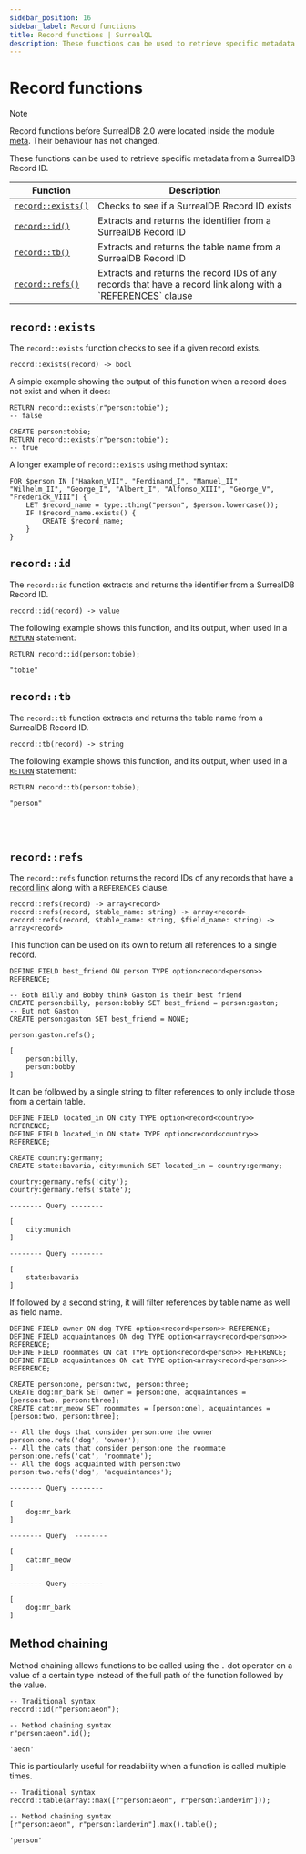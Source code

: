 ```yaml
---
sidebar_position: 16
sidebar_label: Record functions
title: Record functions | SurrealQL
description: These functions can be used to retrieve specific metadata from a SurrealDB Record ID.
---
```



# Record functions

> [!NOTE]
> Record functions before SurrealDB 2.0 were located inside the module [meta](/docs/surrealql/functions/database/meta). Their behaviour has not changed.

These functions can be used to retrieve specific metadata from a SurrealDB Record ID.

<table>
  <thead>
    <tr>
      <th scope="col">Function</th>
      <th scope="col">Description</th>
    </tr>
  </thead>
  <tbody>
    <tr>
      <td scope="row" data-label="Function"><a href="#recordexists"><code>record::exists()</code></a></td>
      <td scope="row" data-label="Description">Checks to see if a SurrealDB Record ID exists</td>
    </tr>
    <tr>
      <td scope="row" data-label="Function"><a href="#recordid"><code>record::id()</code></a></td>
      <td scope="row" data-label="Description">Extracts and returns the identifier from a SurrealDB Record ID</td>
    </tr>
    <tr>
      <td scope="row" data-label="Function"><a href="#recordtb"><code>record::tb()</code></a></td>
      <td scope="row" data-label="Description">Extracts and returns the table name from a SurrealDB Record ID</td>
    </tr>
    <tr>
      <td scope="row" data-label="Function"><a href="#recordrefs"><code>record::refs()</code></a></td>
      <td scope="row" data-label="Description">Extracts and returns the record IDs of any records that have a record link along with a `REFERENCES` clause</td>
    </tr>
  </tbody>
</table>

## `record::exists`

The `record::exists` function checks to see if a given record exists.

```surql title="API DEFINITION"
record::exists(record) -> bool
```

A simple example showing the output of this function when a record does not exist and when it does:

```surql
RETURN record::exists(r"person:tobie");
-- false

CREATE person:tobie;
RETURN record::exists(r"person:tobie");
-- true
```

A longer example of `record::exists` using method syntax:

```surql
FOR $person IN ["Haakon_VII", "Ferdinand_I", "Manuel_II", "Wilhelm_II", "George_I", "Albert_I", "Alfonso_XIII", "George_V", "Frederick_VIII"] {
    LET $record_name = type::thing("person", $person.lowercase());
    IF !$record_name.exists() {
        CREATE $record_name;
    }
}
```

## `record::id`

The `record::id` function extracts and returns the identifier from a SurrealDB Record ID.

```surql title="API DEFINITION"
record::id(record) -> value
```

The following example shows this function, and its output, when used in a [`RETURN`](/docs/surrealql/statements/return) statement:

```surql
RETURN record::id(person:tobie);

"tobie"
```

## `record::tb`

The `record::tb` function extracts and returns the table name from a SurrealDB Record ID.

```surql title="API DEFINITION"
record::tb(record) -> string
```
The following example shows this function, and its output, when used in a [`RETURN`](/docs/surrealql/statements/return) statement:

```surql
RETURN record::tb(person:tobie);

"person"
```

<br /><br />

## `record::refs`

<Since v="v2.2.0" />

The `record::refs` function returns the record IDs of any records that have a [record link](/docs/surrealql/datamodel/records) along with a `REFERENCES` clause.

```surql title="API DEFINITION"
record::refs(record) -> array<record>
record::refs(record, $table_name: string) -> array<record>
record::refs(record, $table_name: string, $field_name: string) -> array<record>
```

This function can be used on its own to return all references to a single record.

```surql
DEFINE FIELD best_friend ON person TYPE option<record<person>> REFERENCE;

-- Both Billy and Bobby think Gaston is their best friend
CREATE person:billy, person:bobby SET best_friend = person:gaston;
-- But not Gaston
CREATE person:gaston SET best_friend = NONE;

person:gaston.refs();
```

```surql title="Output"
[
	person:billy,
	person:bobby
]
```

It can be followed by a single string to filter references to only include those from a certain table.

```surql
DEFINE FIELD located_in ON city TYPE option<record<country>> REFERENCE;
DEFINE FIELD located_in ON state TYPE option<record<country>> REFERENCE;

CREATE country:germany;
CREATE state:bavaria, city:munich SET located_in = country:germany;

country:germany.refs('city');
country:germany.refs('state');
```

```surql title="Output"
-------- Query --------

[
	city:munich
]

-------- Query --------

[
	state:bavaria
]
```

If followed by a second string, it will filter references by table name as well as field name.

```surql
DEFINE FIELD owner ON dog TYPE option<record<person>> REFERENCE;
DEFINE FIELD acquaintances ON dog TYPE option<array<record<person>>> REFERENCE;
DEFINE FIELD roommates ON cat TYPE option<record<person>> REFERENCE;
DEFINE FIELD acquaintances ON cat TYPE option<array<record<person>>> REFERENCE;

CREATE person:one, person:two, person:three;
CREATE dog:mr_bark SET owner = person:one, acquaintances = [person:two, person:three];
CREATE cat:mr_meow SET roommates = [person:one], acquaintances = [person:two, person:three];

-- All the dogs that consider person:one the owner
person:one.refs('dog', 'owner');
-- All the cats that consider person:one the roommate
person:one.refs('cat', 'roommate');
-- All the dogs acquainted with person:two
person:two.refs('dog', 'acquaintances');
```

```surql title="Output"
-------- Query --------

[
	dog:mr_bark
]

-------- Query  --------

[
	cat:mr_meow
]

-------- Query --------

[
	dog:mr_bark
]
```

## Method chaining

<Since v="v2.0.0" />

Method chaining allows functions to be called using the `.` dot operator on a value of a certain type instead of the full path of the function followed by the value.

```surql
-- Traditional syntax
record::id(r"person:aeon");

-- Method chaining syntax
r"person:aeon".id();
```

```surql title="Response"
'aeon'
```

This is particularly useful for readability when a function is called multiple times.

```surql
-- Traditional syntax
record::table(array::max([r"person:aeon", r"person:landevin"]));

-- Method chaining syntax
[r"person:aeon", r"person:landevin"].max().table();
```

```surql title="Response"
'person'
```
